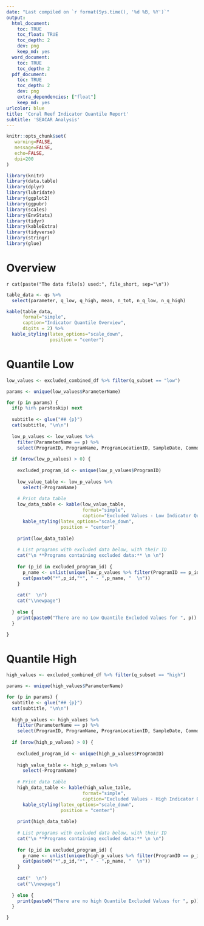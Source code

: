 ```yaml
---
date: "Last compiled on `r format(Sys.time(), '%d %B, %Y')`"
output:
  html_document:
    toc: TRUE
    toc_float: TRUE
    toc_depth: 2
    dev: png
    keep_md: yes
  word_document:
    toc: TRUE
    toc_depth: 2
  pdf_document:
    toc: TRUE
    toc_depth: 2
    dev: png
    extra_dependencies: ["float"]
    keep_md: yes
urlcolor: blue
title: 'Coral Reef Indicator Quantile Report'
subtitle: 'SEACAR Analysis'
---
```


```r
knitr::opts_chunk$set(
   warning=FALSE,
   message=FALSE,
   echo=FALSE,
   dpi=200
)
```



```r
library(knitr)
library(data.table)
library(dplyr)
library(lubridate)
library(ggplot2)
library(ggpubr)
library(scales)
library(EnvStats)
library(tidyr)
library(kableExtra)
library(tidyverse)
library(stringr)
library(glue)
```


\newpage
# Overview

`r cat(paste("The data file(s) used:", file_short, sep="\n"))`

```r

table_data <- qs %>% 
  select(parameter, q_low, q_high, mean, n_tot, n_q_low, n_q_high)

kable(table_data,
      format="simple",
      caption="Indicator Quantile Overview",
      digits = 2) %>%
  kable_styling(latex_options="scale_down",
                position = "center")
```


\newpage
# Quantile Low


```r

low_values <- excluded_combined_df %>% filter(q_subset == "low")

params <- unique(low_values$ParameterName)

for (p in params) {
  if(p %in% parstoskip) next
  
  subtitle <- glue("## {p}")
  cat(subtitle, "\n\n")
  
  low_p_values <- low_values %>% 
    filter(ParameterName == p) %>%
    select(ProgramID, ProgramName, ProgramLocationID, SampleDate, CommonIdentifier, ResultValue)
  
  if (nrow(low_p_values) > 0) {
    
    excluded_program_id <- unique(low_p_values$ProgramID)
  
    low_value_table <- low_p_values %>%
      select(-ProgramName)
    
    # Print data table
    low_data_table <- kable(low_value_table,
                            format="simple",
                            caption="Excluded Values - Low Indicator Quantile") %>%
      kable_styling(latex_options="scale_down",
                    position = "center")
    
    print(low_data_table)
    
    # List programs with excluded data below, with their ID
    cat("\n **Programs containing excluded data:** \n \n")
    
    for (p_id in excluded_program_id) {
      p_name <- unlist(unique(low_p_values %>% filter(ProgramID == p_id) %>% select(ProgramName)))
      cat(paste0("*",p_id,"*", " - ",p_name, "  \n"))
    }
    
    cat("  \n")
    cat("\\newpage")
    
  } else {
    print(paste0("There are no Low Quantile Excluded Values for ", p))
  }

}

```


\newpage
# Quantile High


```r

high_values <- excluded_combined_df %>% filter(q_subset == "high")

params <- unique(high_values$ParameterName)

for (p in params) {
  subtitle <- glue("## {p}")
  cat(subtitle, "\n\n")
  
  high_p_values <- high_values %>% 
    filter(ParameterName == p) %>%
    select(ProgramID, ProgramName, ProgramLocationID, SampleDate, CommonIdentifier, ResultValue)
  
  if (nrow(high_p_values) > 0) {
    
    excluded_program_id <- unique(high_p_values$ProgramID)
  
    high_value_table <- high_p_values %>%
      select(-ProgramName)
    
    # Print data table
    high_data_table <- kable(high_value_table,
                            format="simple",
                            caption="Excluded Values - High Indicator Quantile") %>%
      kable_styling(latex_options="scale_down",
                    position = "center")
    
    print(high_data_table)
    
    # List programs with excluded data below, with their ID
    cat("\n **Programs containing excluded data:** \n \n")
    
    for (p_id in excluded_program_id) {
      p_name <- unlist(unique(high_p_values %>% filter(ProgramID == p_id) %>% select(ProgramName)))
      cat(paste0("*",p_id,"*", " - ",p_name, "  \n"))
    }
    
    cat("  \n")
    cat("\\newpage")
    
  } else {
    print(paste0("There are no high Quantile Excluded Values for ", p))
  }

}
```